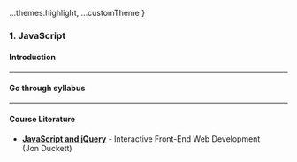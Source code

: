 
  ...themes.highlight,
  ...customTheme
}

### 1. JavaScript
#### Introduction


---

#### Go through syllabus


---

#### Course Literature

* **<a href="https://www.bokus.com/bok/9781118907443/web-design-with-html-css-javascript-and-jquery-set/" target="_blank">JavaScript and jQuery</a>** - Interactive Front-End Web Development <br>(Jon Duckett)